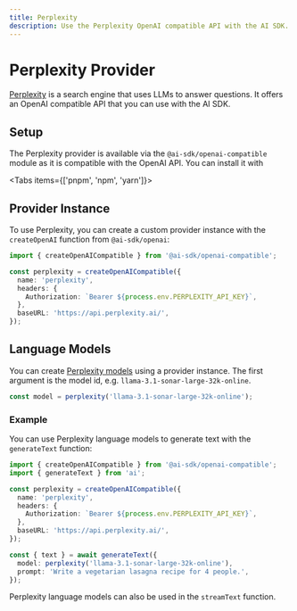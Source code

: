 ```yaml
---
title: Perplexity
description: Use the Perplexity OpenAI compatible API with the AI SDK.
---
```


# Perplexity Provider

[Perplexity](https://docs.perplexity.ai/) is a search engine that uses LLMs to answer questions.
It offers an OpenAI compatible API that you can use with the AI SDK.

## Setup

The Perplexity provider is available via the `@ai-sdk/openai-compatible` module as it is compatible with the OpenAI API.
You can install it with

<Tabs items={['pnpm', 'npm', 'yarn']}>
  <Tab>
    <Snippet text="pnpm add @ai-sdk/openai-compatible" dark />
  </Tab>
  <Tab>
    <Snippet text="npm install @ai-sdk/openai-compatible" dark />
  </Tab>
  <Tab>
    <Snippet text="yarn add @ai-sdk/openai-compatible" dark />
  </Tab>
</Tabs>

## Provider Instance

To use Perplexity, you can create a custom provider instance with the `createOpenAI` function from `@ai-sdk/openai`:

```ts
import { createOpenAICompatible } from '@ai-sdk/openai-compatible';

const perplexity = createOpenAICompatible({
  name: 'perplexity',
  headers: {
    Authorization: `Bearer ${process.env.PERPLEXITY_API_KEY}`,
  },
  baseURL: 'https://api.perplexity.ai/',
});
```

## Language Models

You can create [Perplexity models](https://docs.perplexity.ai/docs/model-cards) using a provider instance.
The first argument is the model id, e.g. `llama-3.1-sonar-large-32k-online`.

```ts
const model = perplexity('llama-3.1-sonar-large-32k-online');
```

### Example

You can use Perplexity language models to generate text with the `generateText` function:

```ts
import { createOpenAICompatible } from '@ai-sdk/openai-compatible';
import { generateText } from 'ai';

const perplexity = createOpenAICompatible({
  name: 'perplexity',
  headers: {
    Authorization: `Bearer ${process.env.PERPLEXITY_API_KEY}`,
  },
  baseURL: 'https://api.perplexity.ai/',
});

const { text } = await generateText({
  model: perplexity('llama-3.1-sonar-large-32k-online'),
  prompt: 'Write a vegetarian lasagna recipe for 4 people.',
});
```

Perplexity language models can also be used in the `streamText` function.
